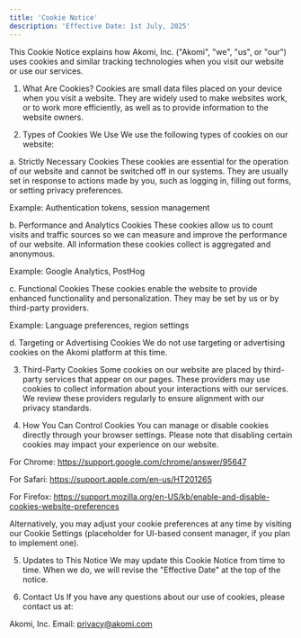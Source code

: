 ```yaml
---
title: 'Cookie Notice'
description: 'Effective Date: 1st July, 2025'
---
```


This Cookie Notice explains how Akomi, Inc. ("Akomi", "we", "us", or "our") uses cookies and similar tracking technologies when you visit our website or use our services.

1. What Are Cookies?
Cookies are small data files placed on your device when you visit a website. They are widely used to make websites work, or to work more efficiently, as well as to provide information to the website owners.

2. Types of Cookies We Use
We use the following types of cookies on our website:

a. Strictly Necessary Cookies
These cookies are essential for the operation of our website and cannot be switched off in our systems. They are usually set in response to actions made by you, such as logging in, filling out forms, or setting privacy preferences.

Example: Authentication tokens, session management

b. Performance and Analytics Cookies
These cookies allow us to count visits and traffic sources so we can measure and improve the performance of our website. All information these cookies collect is aggregated and anonymous.

Example: Google Analytics, PostHog

c. Functional Cookies
These cookies enable the website to provide enhanced functionality and personalization. They may be set by us or by third-party providers.

Example: Language preferences, region settings

d. Targeting or Advertising Cookies
We do not use targeting or advertising cookies on the Akomi platform at this time.

3. Third-Party Cookies
Some cookies on our website are placed by third-party services that appear on our pages. These providers may use cookies to collect information about your interactions with our services. We review these providers regularly to ensure alignment with our privacy standards.

4. How You Can Control Cookies
You can manage or disable cookies directly through your browser settings. Please note that disabling certain cookies may impact your experience on our website.

For Chrome: https://support.google.com/chrome/answer/95647

For Safari: https://support.apple.com/en-us/HT201265

For Firefox: https://support.mozilla.org/en-US/kb/enable-and-disable-cookies-website-preferences

Alternatively, you may adjust your cookie preferences at any time by visiting our Cookie Settings (placeholder for UI-based consent manager, if you plan to implement one).

5. Updates to This Notice
We may update this Cookie Notice from time to time. When we do, we will revise the "Effective Date" at the top of the notice.

6. Contact Us
If you have any questions about our use of cookies, please contact us at:

Akomi, Inc.
Email: privacy@akomi.com
